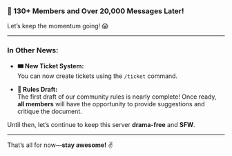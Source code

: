 

### **🚀 130+ Members and Over 20,000 Messages Later!**  

Let’s keep the momentum going! 😱  

---

### **In Other News:**  
- **🎟️ New Ticket System:**  
  You can now create tickets using the `/ticket` command.  

- **📜 Rules Draft:**  
  The first draft of our community rules is nearly complete! Once ready, **all members** will have the opportunity to provide suggestions and critique the document.  

Until then, let’s continue to keep this server **drama-free** and **SFW**.  

---  

That’s all for now—**stay awesome!** ✌️  
